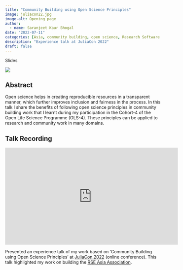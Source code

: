 ```yaml
---
title: "Community Building using Open Science Principles"
image: juliacon22.jpg
image-alt: Opening page
author:
  - name: Saranjeet Kaur Bhogal
date: "2022-07-11"
categories: [Asia, community building, open science, Research Software Engineering, RSE Asia]
description: "Experience talk at JuliaCon 2022"
draft: false
---
```


Slides

![](juliacon22.jpg)\

## Abstract

Open science helps in creating reproducible resources in a transparent manner, which further improves inclusion and fairness in the process. In this talk I share the benefits of following open science principles in community building work that I learnt during my participation in the Cohort-4 of the Open Life Science Programme (OLS-4). These principles can be applied to research and community work in many domains.

## Talk Recording

<iframe width="560" height="315" src="https://www.youtube.com/embed/8SSutdRfQ4g?si=w9GuyCyIWZTe441L" title="YouTube video player" frameborder="0" allow="accelerometer; autoplay; clipboard-write; encrypted-media; gyroscope; picture-in-picture; web-share" referrerpolicy="strict-origin-when-cross-origin" allowfullscreen>

</iframe>

Presented an experience talk of my work based on ‘Community Building using Open Science Principles’ at [JuliaCon 2022](https://juliacon.org/2022/) (online conference). This talk highlighted my work on building the [RSE Asia Association](https://rse-asia.github.io/RSE_Asia/).
